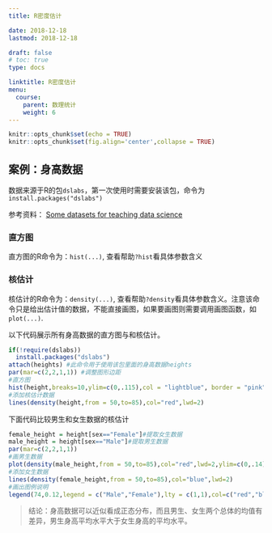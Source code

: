 ```yaml
---
title: R密度估计

date: 2018-12-18
lastmod: 2018-12-18

draft: false
# toc: true
type: docs

linktitle: R密度估计
menu:
  course: 
    parent: 数理统计
    weight: 6
---
```


```r
knitr::opts_chunk$set(echo = TRUE)
knitr::opts_chunk$set(fig.align='center',collapse = TRUE)
```


## 案例：身高数据

数据来源于R的包`dslabs`，第一次使用时需要安装该包，命令为`install.packages("dslabs")`

参考资料： [Some datasets for teaching data science](https://simplystatistics.org/2018/01/22/the-dslabs-package-provides-datasets-for-teaching-data-science/)

### 直方图

直方图的R命令为：`hist(...)`, 查看帮助`?hist`看具体参数含义

### 核估计

核估计的R命令为：`density(...)`, 查看帮助`?density`看具体参数含义。注意该命令只是给出估计值的数据，不能直接画图，如果要画图则需要调用画图函数，如`plot(...)`.

以下代码展示所有身高数据的直方图与和核估计。

```r
if(!require(dslabs))
  install.packages("dslabs")
attach(heights) #此命令用于使用该包里面的身高数据heights
par(mar=c(2,2,1,1)) #调整图形边距
#直方图
hist(height,breaks=10,ylim=c(0,.115),col = "lightblue", border = "pink",freq=FALSE,main="Histogram vs. Kernel density")
#添加核估计数据
lines(density(height,from = 50,to=85),col="red",lwd=2)

```

下面代码比较男生和女生数据的核估计

```r
female_height = height[sex=="Female"]#提取女生数据
male_height = height[sex=="Male"]#提取男生数据
par(mar=c(2,2,1,1))
#画男生数据
plot(density(male_height,from = 50,to=85),col="red",lwd=2,ylim=c(0,.14),main="Male vs. Female")
#添加女生数据
lines(density(female_height,from = 50,to=85),col="blue",lwd=2)
#画出图例说明
legend(74,0.12,legend = c("Male","Female"),lty = c(1,1),col=c("red","blue"),lwd=c(2,2))
```


> 结论：身高数据可以近似看成正态分布，而且男生、女生两个总体的均值有差异，男生身高平均水平大于女生身高的平均水平。

